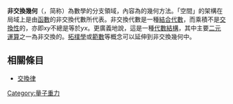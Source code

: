{{Distinguish|非阿貝爾幾何}}
{{Multiple issues|
{{expand|time=2015-04-30}}
{{unreferenced|time=2015-04-30}}
}}
'''非交換幾何'''（{{lang-en|Noncommutative geometry}}，简称{{lang|en|NCG}}）為數學的分支領域，內容為{{le|非交換代數|noncommutative algebra}}的幾何方法。「空間」的架構在局域上是由[[函數|函數]]的非交換代數所代表。非交換代數是一種[[結合代數|結合代數]]，而乘積不是[[交換性|交換性]]的，亦即<math>xy</math>不總是等於<math>yx</math>。更廣義地說，這是一種[[代數結構|代數結構]]，其中主要[[二元運算|二元運算]]之一為非交換的。[[拓樸學|拓樸學]]或[[範數|範數]]等概念可以延伸到非交換幾何中。

== 相關條目 ==
* [[交換律|交換律]]

{{geometry-stub}}
{{量子重力}}

[[Category:量子重力|Category:量子重力]]